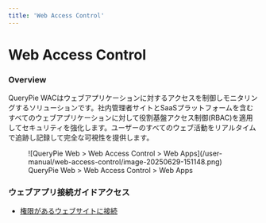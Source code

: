 ```yaml
---
title: 'Web Access Control'
---
```


# Web Access Control

### Overview

QueryPie WACはウェブアプリケーションに対するアクセスを制御しモニタリングするソリューションです。社内管理者サイトとSaaSプラットフォームを含むすべてのウェブアプリケーションに対して役割基盤アクセス制御(RBAC)を適用してセキュリティを強化します。ユーザーのすべてのウェブ活動をリアルタイムで追跡し記録して完全な可視性を提供します。

<figure data-layout="center" data-align="center">
![QueryPie Web &gt; Web Access Control &gt; Web Apps](/user-manual/web-access-control/image-20250629-151148.png)
<figcaption>
QueryPie Web &gt; Web Access Control &gt; Web Apps
</figcaption>
</figure>



### ウェブアプリ接続ガイドアクセス

* [権限があるウェブサイトに接続](web-access-control/accessing-web-applications-websites) 


